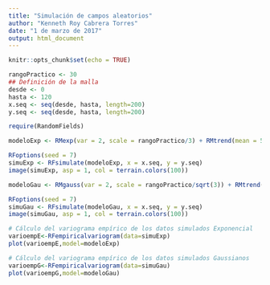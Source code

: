 ```yaml
---
title: "Simulación de campos aleatorios"
author: "Kenneth Roy Cabrera Torres"
date: "1 de marzo de 2017"
output: html_document
---
```


```r
knitr::opts_chunk$set(echo = TRUE)
```

```r
rangoPractico <- 30
## Definición de la malla
desde <- 0
hasta <- 120
x.seq <- seq(desde, hasta, length=200)
y.seq <- seq(desde, hasta, length=200)
```



```r
require(RandomFields)

modeloExp <- RMexp(var = 2, scale = rangoPractico/3) + RMtrend(mean = 5)

RFoptions(seed = 7)
simuExp <- RFsimulate(modeloExp, x = x.seq, y = y.seq)
image(simuExp, asp = 1, col = terrain.colors(100))
```




```r
modeloGau <- RMgauss(var = 2, scale = rangoPractico/sqrt(3)) + RMtrend(mean = 5)

RFoptions(seed = 7)
simuGau <- RFsimulate(modeloGau, x = x.seq, y = y.seq)
image(simuGau, asp = 1, col = terrain.colors(100))

```




```r
# Cálculo del variograma empírico de los datos simulados Exponencial
varioempE<-RFempiricalvariogram(data=simuExp)
plot(varioempE,model=modeloExp)
```

```r
# Cálculo del variograma empírico de los datos simulados Gaussianos
varioempG<-RFempiricalvariogram(data=simuGau)
plot(varioempG,model=modeloGau)
```
